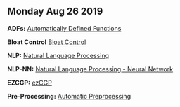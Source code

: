 {{AAD_navbar}}
==Monday Aug 26 2019 ==
'''ADFs:''' [[Automatically Defined Functions]]

'''Bloat Control''' [[Bloat Control]]

'''NLP:''' [[Natural Language Processing]]

'''NLP-NN:'''  [[Natural Language Processing Neural Network|Natural Language Processing - Neural Network]]

'''EZCGP:''' [[ezCGP]]

'''Pre-Processing:''' [[Automatic Preprocessing]]